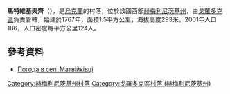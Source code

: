 {{coord|49|16|36|N|26|36|36|E|scale:100000|display=title}}

'''馬特維基夫齊'''（{{lang-uk|Матвійківці}}），是[[烏克蘭|烏克蘭]]的村落，位於該國西部[[赫梅利尼茨基州|赫梅利尼茨基州]]，由[[戈羅多克區_(赫梅利尼茨基州)|戈羅多克區]]負責管轄，始建於1767年，面積1.5平方公里，海拔高度293米，2001年人口186，人口密度每平方公里124人。

==參考資料==
* [http://weather.in.ua/ua/hmel'nickaja/15229 Погода в селі Матвійківці] {{Wayback|url=http://weather.in.ua/ua/hmel%27nickaja/15229 |date=20200804055731 }}

{{DEFAULTSORT:Матвійківці}}
[[Category:赫梅利尼茨基州村落|Category:赫梅利尼茨基州村落]]
[[Category:戈羅多克區村落_(赫梅利尼茨基州)|Category:戈羅多克區村落 (赫梅利尼茨基州)]]


{{Khmelnytskyi-geo-stub}}